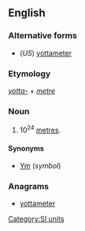 ==English==

===Alternative forms===
* (''US'') [[yottameter]]

===Etymology===
''[[yotta-]]'' + ''[[metre]]''

===Noun===
{{en-noun}}

# 10<sup>24</sup> [[metre]]s.

====Synonyms====
* [[Ym]] (''symbol'')

===Anagrams===
* [[yottameter#English|yottameter]]

[[Category:SI units]]
